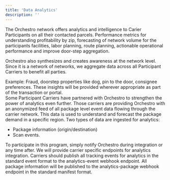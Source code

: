 ```yaml
---
title: 'Data Analytics'
description: ''
---
```


The Orchestro network offers analytics and intelligence to Carier Participants on all their contacted parcels.   Performance metrics for understanding profitability by zip, forecasting of network volume for the participants facilities, labor planning, route planning, actionable operational performance and improve door-step aggregation.  
 
Orchestro also synthesizes and creates awareness at the network level.  Since it is a network of networks, we aggregate data across all Participant Carriers to benefit all parties. 

Example: Fraud, doorstep properties like dog, pin to the door, consignee preferences. These insights will be provided wherever appropriate as part of the transaction or portal.  
Some Participant Carriers have partnered with Orchestro to strengthen the power of analytics even further. Those carriers are providing Orchestro with an anonymized feed of all package level event data flowing through the carrier network. This data is used to understand and forecast the package demand in a specific region.  Two types of data are ingested for analytics: 
- Package information (origin/destination) 
- Scan events.  

To participate in this program, simply notify Orchestro during integration or any time after. We will provide carrier specific endpoints for analytics integration. Carriers should publish all tracking events for analytics in the standard event format to the analytics-event webhook endpoint. All package information will be published to the analytics-package webhook endpoint in the standard manifest format.  

